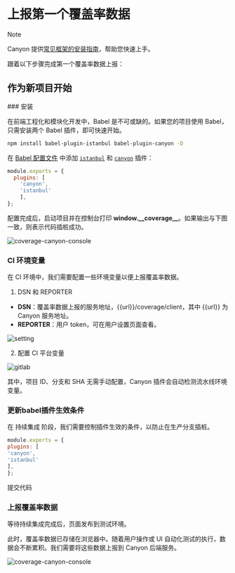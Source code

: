 
# 上报第一个覆盖率数据

> [!NOTE]
>
> Canyon 提供[常见框架的安装指南](/documentation/installation/getting-started)，帮助您快速上手。

跟着以下步骤完成第一个覆盖率数据上报：

## 作为新项目开始

<Steps>
  ### 安装

在前端工程化和模块化开发中，Babel 是不可或缺的。如果您的项目使用 Babel，只需安装两个 Babel 插件，即可快速开始。

```sh npm2yarn
npm install babel-plugin-istanbul babel-plugin-canyon -D
```

在 [Babel 配置文件](https://babeljs.io/docs/config-files#configuration-file-types) 中添加 [`istanbul`](https://www.npmjs.com/package/babel-plugin-istanbul) 和 [`canyon`](https://www.npmjs.com/package/babel-plugin-canyon) 插件：

  ```js {3,4} copy
  module.exports = {
    plugins: [
      'canyon',
      'istanbul'
      ],
  };
  ```

配置完成后，启动项目并在控制台打印 **window.\_\_coverage\_\_**。如果输出与下图一致，则表示代码插桩成功。

![coverage-canyon-console](/static/documentation/getting-started/first-coverage/coverage-canyon-console.png)

### CI 环境变量

在 CI 环境中，我们需要配置一些环境变量以便上报覆盖率数据。

1. DSN 和 REPORTER

- **DSN**：覆盖率数据上报的服务地址，\{\{url\}\}/coverage/client，其中 \{\{url\}\} 为 Canyon 服务地址。
- **REPORTER**：用户 token，可在用户设置页面查看。

![setting](/static/documentation/getting-started/first-coverage/setting.png)

2. 配置 CI 平台变量

![gitlab](/static/documentation/getting-started/first-coverage/gitlab-var-config.png)

<Callout type="info" emoji="ℹ️">
  其中，项目 ID、分支和 SHA 无需手动配置，Canyon 插件会自动检测流水线环境变量。
</Callout>

  ### 更新babel插件生效条件

  在 持续集成 阶段，我们需要控制插件生效的条件，以防止在生产分支插桩。

  ```js {3,4} copy
  module.exports = {
  plugins: [
  'canyon',
  'istanbul'
  ],
};
  ```

  提交代码

### 上报覆盖率数据

  等待持续集成完成后，页面发布到测试环境。

此时，覆盖率数据已存储在浏览器中。随着用户操作或 UI 自动化测试的执行，数据会不断累积。我们需要将这些数据上报到 Canyon 后端服务。

  ![coverage-canyon-console](/static/documentation/getting-started/first-coverage/coverage-canyon-console.png)


  <Cards>
  <Cards.Card
    title="UI 自动化测试"
    href="/documentation/end-to-end-testing/playwright"
  />
  <Cards.Card
    title="手动测试"
    href="/documentation/ecosystem/tools/canyon-extension"
  />
</Cards>
</Steps>

